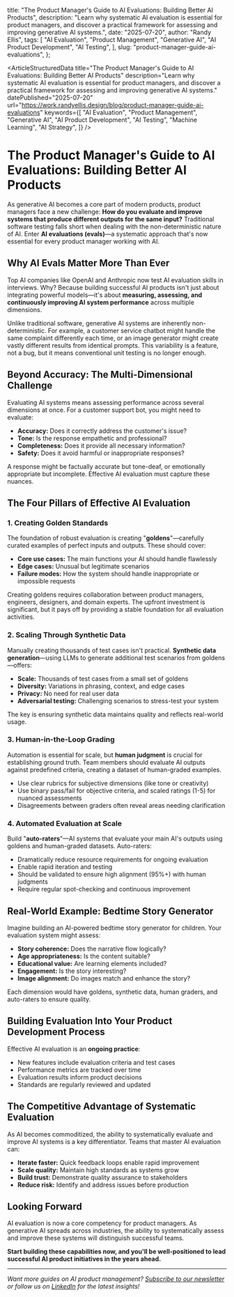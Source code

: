 
  title:
    "The Product Manager's Guide to AI Evaluations: Building Better AI Products",
  description:
    "Learn why systematic AI evaluation is essential for product managers, and discover a practical framework for assessing and improving generative AI systems.",
  date: "2025-07-20",
  author: "Randy Ellis",
  tags: [
    "AI Evaluation",
    "Product Management",
    "Generative AI",
    "AI Product Development",
    "AI Testing",
  ],
  slug: "product-manager-guide-ai-evaluations",
};

<ArticleStructuredData
  title="The Product Manager's Guide to AI Evaluations: Building Better AI Products"
  description="Learn why systematic AI evaluation is essential for product managers, and discover a practical framework for assessing and improving generative AI systems."
  datePublished="2025-07-20"
  url="https://work.randyellis.design/blog/product-manager-guide-ai-evaluations"
  keywords={[
    "AI Evaluation",
    "Product Management",
    "Generative AI",
    "AI Product Development",
    "AI Testing",
    "Machine Learning",
    "AI Strategy",
  ]}
/>

# The Product Manager's Guide to AI Evaluations: Building Better AI Products

As generative AI becomes a core part of modern products, product managers face a new challenge: **How do you evaluate and improve systems that produce different outputs for the same input?** Traditional software testing falls short when dealing with the non-deterministic nature of AI. Enter **AI evaluations (evals)**—a systematic approach that's now essential for every product manager working with AI.

## Why AI Evals Matter More Than Ever

Top AI companies like OpenAI and Anthropic now test AI evaluation skills in interviews. Why? Because building successful AI products isn't just about integrating powerful models—it's about **measuring, assessing, and continuously improving AI system performance** across multiple dimensions.

Unlike traditional software, generative AI systems are inherently non-deterministic. For example, a customer service chatbot might handle the same complaint differently each time, or an image generator might create vastly different results from identical prompts. This variability is a feature, not a bug, but it means conventional unit testing is no longer enough.

## Beyond Accuracy: The Multi-Dimensional Challenge

Evaluating AI systems means assessing performance across several dimensions at once. For a customer support bot, you might need to evaluate:

- **Accuracy:** Does it correctly address the customer's issue?
- **Tone:** Is the response empathetic and professional?
- **Completeness:** Does it provide all necessary information?
- **Safety:** Does it avoid harmful or inappropriate responses?

A response might be factually accurate but tone-deaf, or emotionally appropriate but incomplete. Effective AI evaluation must capture these nuances.

## The Four Pillars of Effective AI Evaluation

### 1. Creating Golden Standards

The foundation of robust evaluation is creating "**goldens**"—carefully curated examples of perfect inputs and outputs. These should cover:

- **Core use cases:** The main functions your AI should handle flawlessly
- **Edge cases:** Unusual but legitimate scenarios
- **Failure modes:** How the system should handle inappropriate or impossible requests

Creating goldens requires collaboration between product managers, engineers, designers, and domain experts. The upfront investment is significant, but it pays off by providing a stable foundation for all evaluation activities.

### 2. Scaling Through Synthetic Data

Manually creating thousands of test cases isn't practical. **Synthetic data generation**—using LLMs to generate additional test scenarios from goldens—offers:

- **Scale:** Thousands of test cases from a small set of goldens
- **Diversity:** Variations in phrasing, context, and edge cases
- **Privacy:** No need for real user data
- **Adversarial testing:** Challenging scenarios to stress-test your system

The key is ensuring synthetic data maintains quality and reflects real-world usage.

### 3. Human-in-the-Loop Grading

Automation is essential for scale, but **human judgment** is crucial for establishing ground truth. Team members should evaluate AI outputs against predefined criteria, creating a dataset of human-graded examples.

- Use clear rubrics for subjective dimensions (like tone or creativity)
- Use binary pass/fail for objective criteria, and scaled ratings (1-5) for nuanced assessments
- Disagreements between graders often reveal areas needing clarification

### 4. Automated Evaluation at Scale

Build "**auto-raters**"—AI systems that evaluate your main AI's outputs using goldens and human-graded datasets. Auto-raters:

- Dramatically reduce resource requirements for ongoing evaluation
- Enable rapid iteration and testing
- Should be validated to ensure high alignment (95%+) with human judgments
- Require regular spot-checking and continuous improvement

## Real-World Example: Bedtime Story Generator

Imagine building an AI-powered bedtime story generator for children. Your evaluation system might assess:

- **Story coherence:** Does the narrative flow logically?
- **Age appropriateness:** Is the content suitable?
- **Educational value:** Are learning elements included?
- **Engagement:** Is the story interesting?
- **Image alignment:** Do images match and enhance the story?

Each dimension would have goldens, synthetic data, human graders, and auto-raters to ensure quality.

## Building Evaluation Into Your Product Development Process

Effective AI evaluation is an **ongoing practice**:

- New features include evaluation criteria and test cases
- Performance metrics are tracked over time
- Evaluation results inform product decisions
- Standards are regularly reviewed and updated

## The Competitive Advantage of Systematic Evaluation

As AI becomes commoditized, the ability to systematically evaluate and improve AI systems is a key differentiator. Teams that master AI evaluation can:

- **Iterate faster:** Quick feedback loops enable rapid improvement
- **Scale quality:** Maintain high standards as systems grow
- **Build trust:** Demonstrate quality assurance to stakeholders
- **Reduce risk:** Identify and address issues before production

## Looking Forward

AI evaluation is now a core competency for product managers. As generative AI spreads across industries, the ability to systematically assess and improve these systems will distinguish successful teams.

**Start building these capabilities now, and you'll be well-positioned to lead successful AI product initiatives in the years ahead.**

---

_Want more guides on AI product management? [Subscribe to our newsletter](#) or follow us on [LinkedIn](#) for the latest insights!_
